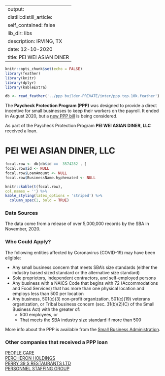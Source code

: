 
---
output:
  distill::distill_article:
    self_contained: false
    lib_dir: libs
description: IRVING, TX 
date: 12-10-2020
title: PEI WEI ASIAN DINER 
---




```r
knitr::opts_chunk$set(echo = FALSE)
library(feather)
library(knitr)
library(dplyr)
library(kableExtra)

db <- read_feather('../ppp builder-PRIVATE/inter/ppp.top.10k.feather')

```



The **Paycheck Protection Program (PPP)** was designed to provide a direct incentive for small businesses to keep their workers on the payroll. It ended in August 2020, but a [new PPP bill](https://thehill.com/policy/finance/529092-bipartisan-support-for-new-ppp-loans-gains-momentum-in-congress) is being considered.

As part of the Paycheck Protection Program **PEI WEI ASIAN DINER, LLC** received a loan.


# PEI WEI ASIAN DINER, LLC 

```r
focal.row <- db[db$id ==  3574282 , ]
focal.row$id <- NULL
focal.row$LoanAmount <- NULL
focal.row$BusinessName.hyphenated <- NULL

knitr::kable(t(focal.row), 
col.names = '') %>%
kable_styling(latex_options = 'striped') %>%
  column_spec(1, bold = TRUE)


```

### Data Sources

The data come from a release of over 5,000,000 records by the SBA in November, 2020.


### Who Could Apply?

The following entities affected by Coronavirus (COVID-19) may have been eligible:

+ Any small business concern that meets SBA’s size standards (either the industry based sized standard or the alternative size standard)
+ Sole proprietors, independent contractors, and self-employed persons
+ Any business with a NAICS Code that begins with 72 (Accommodations and Food Services) that has more than one physical location and employs less than 500 per location
+ Any business, 501(c)(3) non-profit organization, 501(c)(19) veterans organization, or Tribal business concern (sec. 31(b)(2)(C) of the Small Business Act) with the greater of:
  + 500 employees, or 
  + That meets the SBA industry size standard if more than 500


More info about the PPP is available from the [Small Business Administration](https://www.sba.gov/funding-programs/loans/coronavirus-relief-options/paycheck-protection-program).

 
### Other companies that received a PPP loan 
   
 [PEOPLE CARE](/Paycheck-Protection-Program/3580545-PEOPLE-CARE) <br> [PERCHERON HOLDINGS](/Paycheck-Protection-Program/3582441-PERCHERON-HOLDINGS) <br> [PERRY 39 S RESTAURANTS LTD](/Paycheck-Protection-Program/3590563-PERRY-39-S-RESTAURANTS-LTD) <br> [PERSONNEL STAFFING GROUP](/Paycheck-Protection-Program/3592045-PERSONNEL-STAFFING-GROUP) <br>